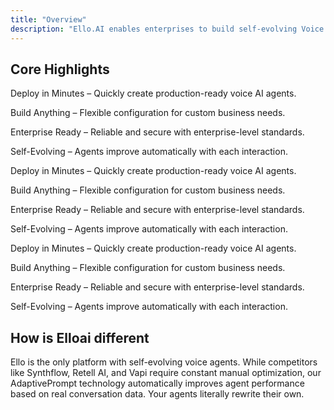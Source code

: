 ```yaml
---
title: "Overview"
description: "Ello.AI enables enterprises to build self-evolving Voice AI agents that are deployable in minutes, customizable, enterprise-ready, and continuously improving. Designed for scalability and integration across workflows. Ello.AI enables enterprises to build self-evolving Voice AI agents that are deployable in minutes, customizable, enterprise-ready, and continuously improving. Designed for scalability and integration across workflows. Ello.AI enables enterprises to build self-evolving Voice AI agents that are deployable in minutes, customizable, enterprise-ready, and continuously improving. Designed for scalability and integration across workflows. Ello.AI enables enterprises to build self-evolving Voice AI agents that are deployable in minutes, customizable, enterprise-ready, and continuously improving. Designed for scalability and integration across workflows. Ello.AI enables enterprises to build self-evolving Voice AI agents that are deployable in minutes, customizable, enterprise-ready, and continuously improving. Designed for scalability and integration across workflows."
---
```


## Core Highlights 
Deploy in Minutes – Quickly create production-ready voice AI agents.

Build Anything – Flexible configuration for custom business needs.

Enterprise Ready – Reliable and secure with enterprise-level standards.

Self-Evolving – Agents improve automatically with each interaction.

Deploy in Minutes – Quickly create production-ready voice AI agents.

Build Anything – Flexible configuration for custom business needs.

Enterprise Ready – Reliable and secure with enterprise-level standards.

Self-Evolving – Agents improve automatically with each interaction.

Deploy in Minutes – Quickly create production-ready voice AI agents.

Build Anything – Flexible configuration for custom business needs.

Enterprise Ready – Reliable and secure with enterprise-level standards.

Self-Evolving – Agents improve automatically with each interaction.

## How is Elloai different

Ello is the only platform with self-evolving voice agents. While competitors like Synthflow, Retell AI, and Vapi require constant manual optimization, our AdaptivePrompt technology automatically improves agent performance based on real conversation data. Your agents literally rewrite their own.